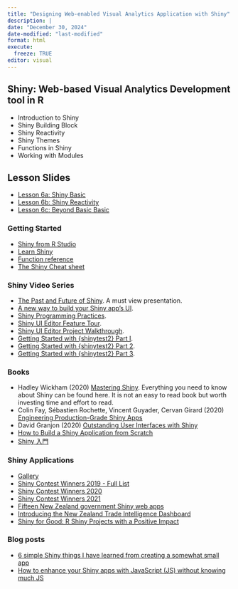 ```yaml
---
title: "Designing Web-enabled Visual Analytics Application with Shiny"
description: |
date: "December 30, 2024"
date-modified: "last-modified"
format: html
execute:
  freeze: TRUE
editor: visual
---
```


## Shiny: Web-based Visual Analytics Development tool in R

- Introduction to Shiny
- Shiny Building Block
- Shiny Reactivity
- Shiny Themes
- Functions in Shiny
- Working with Modules


## Lesson Slides

-   [Lesson 6a: Shiny Basic](../lesson/Lesson06/Shiny1/Shiny1.html)
-   [Lesson 6b: Shiny Reactivity](../lesson/Lesson06/Shiny2/Shiny2.html)
-   [Lesson 6c: Beyond Basic Basic](../lesson/Lesson06/Shiny3/Shiny3.html)

### Getting Started

-   [Shiny from R Studio](https://shiny.rstudio.com/)
-   [Learn Shiny](https://shiny.rstudio.com/tutorial/)
-   [Function reference](http://shiny.rstudio.com/reference/shiny/latest/)
-   [The Shiny Cheat sheet](https://shiny.rstudio.com/images/shiny-cheatsheet.pdf)

### Shiny Video Series

-   [The Past and Future of Shiny](https://shiny.rstudio.com/blog/the-past-and-future-of-shiny-joe-cheng.html). A must view presentation.
-   [A new way to build your Shiny app's UI](https://www.rstudio.com/conference/2022/talks/new-way-to-build-shiny/).
-   [Shiny Programming Practices](https://www.youtube.com/watch?v=B2JzHv4FOTU&list=PL9HYL-VRX0oRbLoj3FyL5zeASU5FMDgVe&index=5).
-   [Shiny UI Editor Feature Tour](https://www.youtube.com/watch?v=Zac1qdaYNsY&list=PL9HYL-VRX0oRbLoj3FyL5zeASU5FMDgVe&index=6).
-   [Shiny UI Editor Project Walkthrough](https://www.youtube.com/watch?v=gYPnLiudtGU&list=PL9HYL-VRX0oRbLoj3FyL5zeASU5FMDgVe&index=7).
-   [Getting Started with {shinytest2} Part I](https://www.youtube.com/watch?v=Gucwz865aqQ&list=PL9HYL-VRX0oRbLoj3FyL5zeASU5FMDgVe&index=15).
-   [Getting Started with {shinytest2} Part 2](https://www.youtube.com/watch?v=7KLv6HdIxvU&list=PL9HYL-VRX0oRbLoj3FyL5zeASU5FMDgVe&index=18).
-   [Getting Started with {shinytest2} Part 3](https://www.youtube.com/watch?v=xDxa_mDwN04&list=PL9HYL-VRX0oRbLoj3FyL5zeASU5FMDgVe&index=17).

### Books

-   Hadley Wickham (2020) [Mastering Shiny](https://mastering-shiny.org/). Everything you need to know about Shiny can be found here. It is not an easy to read book but worth investing time and effort to read.
-   Colin Fay, Sébastien Rochette, Vincent Guyader, Cervan Girard (2020) [Engineering Production-Grade Shiny Apps](https://engineering-shiny.org/)
-   David Granjon (2020) [Outstanding User Interfaces with Shiny](https://divadnojnarg.github.io/outstanding-shiny-ui/index.html)
-   [How to Build a Shiny Application from Scratch](https://bookdown.org/hadrien/how_to_build_a_shiny_app_from_scratch/)
-   [Shiny 入門](https://bookdown.org/tpemartin/shiny_intro/shiny-part-i.html)

### Shiny Applications

-   [Gallery](https://shiny.rstudio.com/gallery/)
-   [Shiny Contest Winners 2019 - Full List](https://community.rstudio.com/t/shiny-contest-winners-2019-full-list/36347)
-   [Shiny Contest Winners 2020](https://www.rstudio.com/blog/winners-of-the-2nd-shiny-contest/)
-   [Shiny Contest Winners 2021](https://posit.co/blog/winners-of-the-3rd-annual-shiny-contest/)
-   [Fifteen New Zealand government Shiny web apps](http://freerangestats.info/blog/2018/05/13/nz-govt-shinyapps)
-   [Introducing the New Zealand Trade Intelligence Dashboard](https://nzprimarysectortrade.w%20ordpress.com/2018/10/15/introducing-the-new-zealand-trade-intelligence-dashboard/)
-   [Shiny for Good: R Shiny Projects with a Positive Impact](https://appsilon.com/r-shiny-for-good-project-examples/)

### Blog posts

-   [6 simple Shiny things I have learned from creating a somewhat small app](https://albert-rapp.de/posts/06_shiny_app_learnings/06_shiny_app_learnings.html)
-   [How to enhance your Shiny apps with JavaScript (JS) without knowing much JS](https://albert-rapp.de/posts/15_use_js_with_shiny/15_use_js_with_shiny.html)
